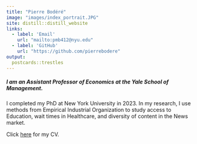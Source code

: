 ```yaml
---
title: "Pierre Bodéré"
image: "images/index_portrait.JPG"
site: distill::distill_website
links:
  - label: 'Email'
    url: "mailto:pmb412@nyu.edu"
  - label: 'GitHub'
    url: "https://github.com/pierrebodere"
output:
  postcards::trestles
---
```


##### I am an Assistant Professor of Economics at the Yale School of Management. 

I completed my PhD at New York University in 2023. In my research, I use methods from Empirical Industrial Organization to study access to Education, wait times in Healthcare, and diversity of content in the News market.

Click [here](content/bodere_academic_cv_nyu.pdf) for my CV.


